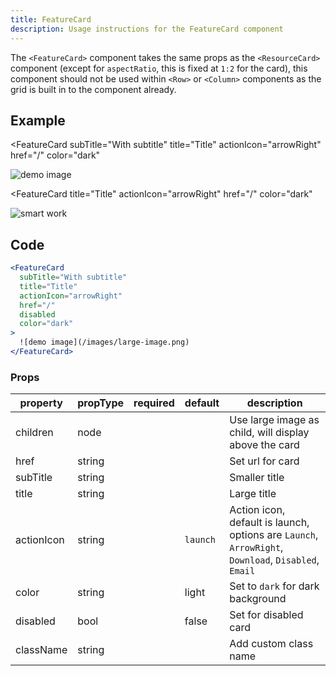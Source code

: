 ```yaml
---
title: FeatureCard
description: Usage instructions for the FeatureCard component
---
```


<PageDescription>

The `<FeatureCard>` component takes the same props as the `<ResourceCard>` component (except for `aspectRatio`, this is fixed at `1:2` for the card), this component should not be used within `<Row>` or `<Column>` components as the grid is built in to the component already.

</PageDescription>

## Example

<FeatureCard
  subTitle="With subtitle"
  title="Title"
  actionIcon="arrowRight"
  href="/"
  color="dark"
  >

![demo image](/images/large-image.png)

</FeatureCard>

<FeatureCard
  title="Title"
  actionIcon="arrowRight"
  href="/"
  color="dark"
  >

![smart work](/images/smart-work.jpg)

</FeatureCard>

## Code

```jsx path=components/FeatureCard/FeatureCard.js src=https://github.com/carbon-design-system/gatsby-theme-carbon/tree/master/packages/gatsby-theme-carbon/src/components/FeatureCard
<FeatureCard
  subTitle="With subtitle"
  title="Title"
  actionIcon="arrowRight"
  href="/"
  disabled
  color="dark"
>
  ![demo image](/images/large-image.png)
</FeatureCard>
```

### Props

| property   | propType | required | default  | description                                                                                         |
| ---------- | -------- | -------- | -------- | --------------------------------------------------------------------------------------------------- |
| children   | node     |          |          | Use large image as child, will display above the card                                               |
| href       | string   |          |          | Set url for card                                                                                    |
| subTitle   | string   |          |          | Smaller title                                                                                       |
| title      | string   |          |          | Large title                                                                                         |
| actionIcon | string   |          | `launch` | Action icon, default is launch, options are `Launch`, `ArrowRight`, `Download`, `Disabled`, `Email` |
| color      | string   |          | light    | Set to `dark` for dark background                                                                   |
| disabled   | bool     |          | false    | Set for disabled card                                                                               |
| className  | string   |          |          | Add custom class name                                                                               |
